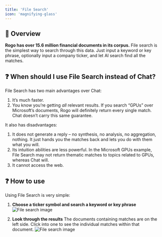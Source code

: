 ```yaml
---
title: 'File Search'
icon: 'magnifying-glass'
---
```


## 🤖 Overview
**Rogo has over 15.6 million financial documents in its corpus.** File search is the simplest way to search through this data. Just input a keyword or key phrase, optionally input a company ticker, and let AI search find all the matches.

## ❓ When should I use File Search instead of Chat?
File Search has two main advantages over Chat:
1. It’s much faster.
2. You know you’re getting *all* relevant results. If you search “GPUs” over Microsoft’s documents, Rogo will definitely return every single match. Chat doesn’t carry this same guarantee.

It also has disadvantages:
1. It does not generate a reply – no synthesis, no analysis, no aggregation, nothing. It just hands you the matches back and lets you do with them what you will.
2. Its intuition abilities are less powerful. In the Microsoft GPUs example, File Search may not return thematic matches to topics related to GPUs, whereas Chat will.
3. It cannot access the web.

## ❓ How to use
Using File Search is very simple:

1. **Choose a ticker symbol and search a keyword or key phrase**
<img
	className="block dark:hidden"
	src="/images/file-search-1.png"
	alt="File search image"
/>

2. **Look through the results**
The documents containing matches are on the left side. Click into one to see the individual matches within that document.
<img
	className="block dark:hidden"
	src="/images/file-search-2.png"
	alt="File search image"
/>